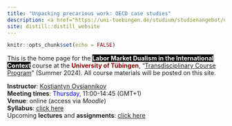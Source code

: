 ```yaml
---
title: "Unpacking precarious work: OECD case studies"
description: <a href="https://uni-tuebingen.de/studium/studienangebot/ueberfachliche-kompetenzen/transdisciplinary-course-program/" target="_blank" rel="noopener noreferrer">"Transdisciplinary Course Program" at the University of T&#252;bingen</a> 
site: distill::distill_website
---
```


```r
knitr::opts_chunk$set(echo = FALSE)
```

This is the home page for the **<span style="color:white;background-color:black">Labor Market Dualism in the International Context</span>** course at the **<span style="color:darkred">University of T&#252;bingen</span>**, "<a href="https://uni-tuebingen.de/studium/studienangebot/ueberfachliche-kompetenzen/transdisciplinary-course-program/" target="_blank" rel="noopener noreferrer">Transdisciplinary Course Program</a>" (Summer 2024).
All course materials will be posted on this site.

**Instructor**: [Kostiantyn Ovsiannikov](https://kovsiannikov.com)  
**Meeting times**: <span style="color:blue">Thursday</span>, 11:00-14:45 (GMT+1)  
**Venue**: online (access via *Moodle*)  
**Syllabus**: [click here](syllabus.html)  
Upcoming **lectures** and **assignments**: [click here](schedule.html)  
